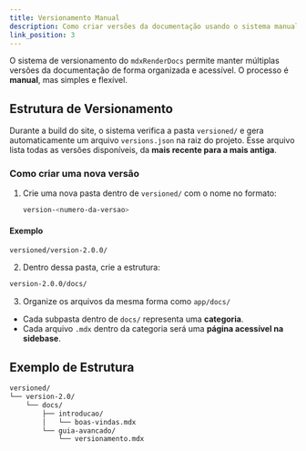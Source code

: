 ```yaml
---
title: Versionamento Manual
description: Como criar versões da documentação usando o sistema manual
link_position: 3
---
```


O sistema de versionamento do `mdxRenderDocs` permite manter múltiplas versões da documentação de forma organizada e acessível. O processo é **manual**, mas simples e flexível.

## Estrutura de Versionamento

Durante a build do site, o sistema verifica a pasta `versioned/` e gera automaticamente um arquivo `versions.json` na raiz do projeto. Esse arquivo lista todas as versões disponíveis, da **mais recente para a mais antiga**.

### Como criar uma nova versão

1. Crie uma nova pasta dentro de `versioned/` com o nome no formato:

   ```bash
   version-<numero-da-versao>
   ```

#### Exemplo

```bash
versioned/version-2.0.0/
```

2. Dentro dessa pasta, crie a estrutura:

```bash
version-2.0.0/docs/
```

3. Organize os arquivos da mesma forma como `app/docs/`

- Cada subpasta dentro de `docs/` representa uma **categoria**.
- Cada arquivo `.mdx` dentro da categoria será uma **página acessível na sidebase**.

## Exemplo de Estrutura

```bash
versioned/
└── version-2.0/
    └── docs/
        ├── introducao/
        │   └── boas-vindas.mdx
        └── guia-avancado/
            └── versionamento.mdx
```
